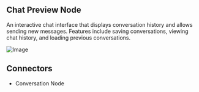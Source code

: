 ## Chat Preview Node

An interactive chat interface that displays conversation history and allows sending new messages. Features include saving conversations, viewing chat history, and loading previous conversations.

![Image](https://res.cloudinary.com/dvu6ueq2b/image/upload/v1755727572/Docs%20images/chatpreview-node_usle9s.png)

## Connectors

- Conversation Node
